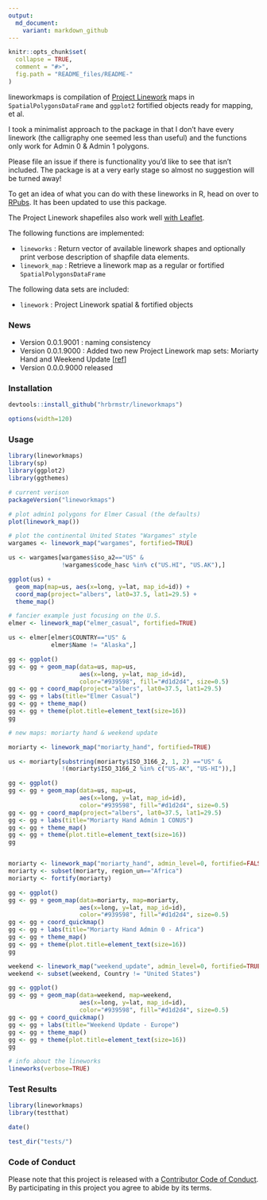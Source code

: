 ```yaml
---
output:
  md_document:
    variant: markdown_github
---
```


<!-- README.md is generated from README.Rmd. Please edit that file -->

```r
knitr::opts_chunk$set(
  collapse = TRUE,
  comment = "#>",
  fig.path = "README_files/README-"
)
```

lineworkmaps is compilation of [Project Linework](http://projectlinework.org/) maps in `SpatialPolygonsDataFrame` and `ggplot2` fortified objects ready for mapping, et al.

I took a minimalist approach to the package in that I don't have every linework (the calligraphy one seemed less than useful) and the functions only work for Admin 0 & Admin 1 polygons.

Please file an issue if there is functionality you'd like to see that isn't included. The package is at a very early stage so almost no suggestion will be turned away!

To get an idea of what you can do with these lineworks in R, head on over to [RPubs](http://rpubs.com/hrbrmstr/project-linework). It has been updated to use this package. 

The Project Linework shapefiles also work well [with Leaflet](http://rpubs.com/hrbrmstr/linework-leaflet).

The following functions are implemented:

- `lineworks` : Return vector of available linework shapes and optionally print verbose description of shapfile data elements.
- `linework_map` :  Retrieve a linework map as a regular or fortified `SpatialPolygonsDataFrame`

The following data sets are included:

- `linework` : Project Linework spatial & fortified objects

### News

- Version 0.0.1.9001 : naming consistency
- Version 0.0.1.9000 : Added two new Project Linework map sets: Moriarty Hand and Weekend Update [[ref](http://www.projectlinework.org/2015/08/31/new_linework_sets.html)]
- Version 0.0.0.9000 released

### Installation

```r
devtools::install_github("hrbrmstr/lineworkmaps")
```

```r
options(width=120)
```

### Usage

```r
library(lineworkmaps)
library(sp)
library(ggplot2)
library(ggthemes)

# current verison
packageVersion("lineworkmaps")

# plot admin1 polygons for Elmer Casual (the defaults)
plot(linework_map())

# plot the continental United States "Wargames" style
wargames <- linework_map("wargames", fortified=TRUE)

us <- wargames[wargames$iso_a2=="US" & 
               !wargames$code_hasc %in% c("US.HI", "US.AK"),]

ggplot(us) +
  geom_map(map=us, aes(x=long, y=lat, map_id=id)) +
  coord_map(project="albers", lat0=37.5, lat1=29.5) +
  theme_map()

# fancier example just focusing on the U.S.
elmer <- linework_map("elmer_casual", fortified=TRUE)

us <- elmer[elmer$COUNTRY=="US" & 
            elmer$Name != "Alaska",]

gg <- ggplot()
gg <- gg + geom_map(data=us, map=us,
                    aes(x=long, y=lat, map_id=id),
                    color="#939598", fill="#d1d2d4", size=0.5)
gg <- gg + coord_map(project="albers", lat0=37.5, lat1=29.5)
gg <- gg + labs(title="Elmer Casual")
gg <- gg + theme_map()
gg <- gg + theme(plot.title=element_text(size=16))
gg

# new maps: moriarty hand & weekend update

moriarty <- linework_map("moriarty_hand", fortified=TRUE)

us <- moriarty[substring(moriarty$ISO_3166_2, 1, 2) =="US" & 
               !(moriarty$ISO_3166_2 %in% c("US-AK", "US-HI")),]

gg <- ggplot()
gg <- gg + geom_map(data=us, map=us,
                    aes(x=long, y=lat, map_id=id),
                    color="#939598", fill="#d1d2d4", size=0.5)
gg <- gg + coord_map(project="albers", lat0=37.5, lat1=29.5)
gg <- gg + labs(title="Moriarty Hand Admin 1 CONUS")
gg <- gg + theme_map()
gg <- gg + theme(plot.title=element_text(size=16))
gg


moriarty <- linework_map("moriarty_hand", admin_level=0, fortified=FALSE)
moriarty <- subset(moriarty, region_un=="Africa")
moriarty <- fortify(moriarty)

gg <- ggplot()
gg <- gg + geom_map(data=moriarty, map=moriarty,
                    aes(x=long, y=lat, map_id=id),
                    color="#939598", fill="#d1d2d4", size=0.5)
gg <- gg + coord_quickmap()
gg <- gg + labs(title="Moriarty Hand Admin 0 - Africa")
gg <- gg + theme_map()
gg <- gg + theme(plot.title=element_text(size=16))
gg

weekend <- linework_map("weekend_update", admin_level=0, fortified=TRUE)
weekend <- subset(weekend, Country != "United States")

gg <- ggplot()
gg <- gg + geom_map(data=weekend, map=weekend,
                    aes(x=long, y=lat, map_id=id),
                    color="#939598", fill="#d1d2d4", size=0.5)
gg <- gg + coord_quickmap()
gg <- gg + labs(title="Weekend Update - Europe")
gg <- gg + theme_map()
gg <- gg + theme(plot.title=element_text(size=16))
gg

# info about the lineworks
lineworks(verbose=TRUE)
```

### Test Results

```r
library(lineworkmaps)
library(testthat)

date()

test_dir("tests/")
```

### Code of Conduct

Please note that this project is released with a [Contributor Code of Conduct](CONDUCT.md). 
By participating in this project you agree to abide by its terms.
